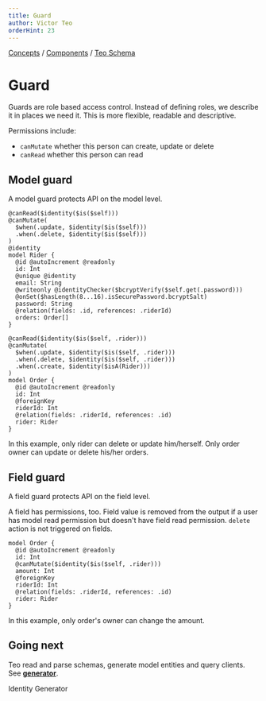 ```yaml
---
title: Guard
author: Victor Teo
orderHint: 23
---
```



<div className="breadcrumbs">
  <span className="breadcrumb">
    <a href="/concepts">Concepts</a>
  </span>
  <span> / </span>
  <span className="breadcrumb">
    <a href="/concepts/components">Components</a>
  </span>
  <span> / </span>
  <span className="breadcrumb">
    <a href="/concepts/components/teo-schema">Teo Schema</a>
  </span>
</div>

# Guard

Guards are role based access control. Instead of defining roles, we
describe it in places we need it. This is more flexible, readable and
descriptive.

Permissions include:
- `canMutate` whether this person can create, update or delete
- `canRead` whether this person can read

## Model guard

A model guard protects API on the model level.

```teo showLineNumbers
@canRead($identity($is($self)))
@canMutate(
  $when(.update, $identity($is($self)))
  .when(.delete, $identity($is($self)))
)
@identity
model Rider {
  @id @autoIncrement @readonly
  id: Int
  @unique @identity
  email: String
  @writeonly @identityChecker($bcryptVerify($self.get(.password)))
  @onSet($hasLength(8...16).isSecurePassword.bcryptSalt)
  password: String
  @relation(fields: .id, references: .riderId)
  orders: Order[]
}

@canRead($identity($is($self, .rider)))
@canMutate(
  $when(.update, $identity($is($self, .rider)))
  .when(.delete, $identity($is($self, .rider)))
  .when(.create, $identity($isA(Rider)))
)
model Order {
  @id @autoIncrement @readonly
  id: Int
  @foreignKey
  riderId: Int
  @relation(fields: .riderId, references: .id)
  rider: Rider
}
```

In this example, only rider can delete or update him/herself. Only order owner
can update or delete his/her orders.

## Field guard

A field guard protects API on the field level.

A field has permissions, too. Field value is removed from the output if a user
has model read permission but doesn't have field read permission. `delete`
action is not triggered on fields.

```teo showLineNumbers
model Order {
  @id @autoIncrement @readonly
  id: Int
  @canMutate($identity($is($self, .rider)))
  amount: Int
  @foreignKey
  riderId: Int
  @relation(fields: .riderId, references: .id)
  rider: Rider
}
```

In this example, only order's owner can change the amount.

## Going next

Teo read and parse schemas, generate model entities and query clients. See
[**generator**](/concepts/components/teo-schema/generator).

<PrevNext>
  <PrevArticle href="/concepts/components/teo-schema/identity">Identity</PrevArticle>
  <NextArticle href="/concepts/components/teo-schema/generator">Generator</NextArticle>
</PrevNext>
